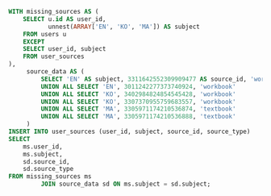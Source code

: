 ```SQL
WITH missing_sources AS (
    SELECT u.id AS user_id,
           unnest(ARRAY['EN', 'KO', 'MA']) AS subject
    FROM users u
    EXCEPT
    SELECT user_id, subject
    FROM user_sources
),
     source_data AS (
         SELECT 'EN' AS subject, 3311642552309909477 AS source_id, 'workbook' AS source_type
         UNION ALL SELECT 'EN', 3011242277373740924, 'workbook'
         UNION ALL SELECT 'KO', 3402984824854545428, 'workbook'
         UNION ALL SELECT 'KO', 3307370955759683557, 'workbook'
         UNION ALL SELECT 'MA', 3305971174210536874, 'textbook'
         UNION ALL SELECT 'MA', 3305971174210536888, 'textbook'
     )
INSERT INTO user_sources (user_id, subject, source_id, source_type)
SELECT
    ms.user_id,
    ms.subject,
    sd.source_id,
    sd.source_type
FROM missing_sources ms
         JOIN source_data sd ON ms.subject = sd.subject;
```
